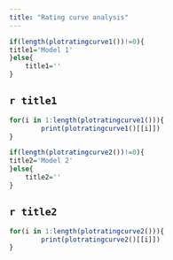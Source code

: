 ```yaml
---
title: "Rating curve analysis"
---
```

```r
if(length(plotratingcurve1())!=0){
title1='Model 1'
}else{
    title1=''
}
```

## `r title1`
```r
for(i in 1:length(plotratingcurve1())){
        print(plotratingcurve1()[[i]])
}
```

```r
if(length(plotratingcurve2())!=0){
title2='Model 2'
}else{
    title2=''
}
```

## `r title2`
```r
for(i in 1:length(plotratingcurve2())){
        print(plotratingcurve2()[[i]])
}
```
